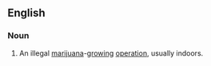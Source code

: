 ==English==

===Noun===
{{en-noun|sg=[[grow]] [[op]]}}

# {{Canadian}} An illegal [[marijuana]]-[[grow]]ing [[operation]], usually indoors.